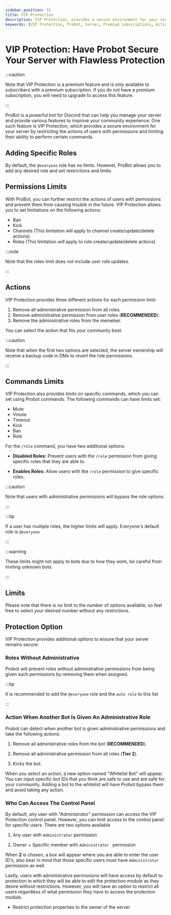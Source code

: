 ```yaml
---
sidebar_position: 15
title: VIP Protection
description: VIP Protection, provides a secure environment for your server by restricting the actions of users with permissions and limiting their ability to perform certain commands and actions.
keywords: [VIP Protection, ProBot, Server, Premium subscriptions, Actions, Users, Permissions, Role, Discord, Channels, Commands, Mute, Kick, Ban, Bot, Control panel, Administrator, Protection module, Restrictions, Whitelist, Ownership, Community, Limits]
---
```


# VIP Protection: Have Probot Secure Your Server with Flawless Protection

:::caution 

Note that VIP Protection is a premium feature and is only available to subscribers with a premium subscription. If you do not have a premium subscription, you will need to upgrade to access this feature.

:::

ProBot is a powerful bot for Discord that can help you manage your server and provide various features to improve your community experience. One such feature is VIP Protection, which provides a secure environment for your server by restricting the actions of users with permissions and limiting their ability to perform certain commands.

## Adding Specific Roles

By default, the `@everyone` role has no limits. However, ProBot allows you to add any desired role and set restrictions and limits.

## Permissions Limits 

With ProBot, you can further restrict the actions of users with permissions and prevent them from causing trouble in the future. VIP Protection allows you to set limitations on the following actions:

- Ban 
- Kick 
- Channels (This limitation will apply to channel create/update/delete actions) 
- Roles (This limitation will apply to role create/update/delete actions)

:::note 

Note that the roles limit does not include user role updates.

:::

## Actions 

VIP Protection provides three different actions for each permission limit:

1. Remove all administrative permission from all roles. 
2. Remove administrative permission from user roles (**RECOMMENDED**). 
3. Remove the administrative roles from the memeber. 

You can select the action that fits your community best.

:::caution

Note that when the first two options are selected, the server ownership will receive a backup code in DMs to revert the role permissions.

:::

## Commands Limits 

VIP Protection also provides limits on specific commands, which you can set using Probot commands. The following commands can have limits set:

- Mute 
- Vmute
- Timeout 
- Kick 
- Ban 
- Role 

For the `/role` command, you have two additional options:

- **Disabled Roles:** Prevent users with the `/role` permission from giving specific roles that they are able to.

- **Enables Roles:** Allow users with the `/role` permission to give specific roles.

:::caution

Note that users with administrative permissions will bypass the role options

:::

:::tip

If a user has multiple roles, the higher limits will apply. Everyone's default role is `@everyone`

:::

:::warning

These limits might not apply to bots due to how they work, be careful from inviting unknown bots.

:::

## Limits 

Please note that there is no limit to the number of options available, so feel free to select your desired number without any restrictions.


## Protection Option 

VIP Protection provides additional options to ensure that your server remains secure:

### Roles Without Administrative 

Probot will prevent roles without administrative permissions from being given such permissions by removing them when assigned.

:::tip

It is recommended to add the `@everyone` role and the `auto role` to this list 

:::

### Action When Another Bot Is Given An Administrative Role 

Probot can detect when another bot is given administrative permissions and take the following actions:

1. Remove all administrative roles from the bot (**RECOMMENDED**). 

2. Remove all administrative permission from all roles (**Tier 2**).

3. Kicks the bot.

When you select an action, a new option named "Whitelist Bot" will appear. You can input specific bot IDs that you think are safe to use and are safe for your community. Adding a bot to the whitelist will have Probot bypass them and avoid taking any action.

### Who Can Access The Control Panel 

By default, any user with "Administrator" permission can access the VIP Protection control panel. However, you can limit access to the control panel for specific users. There are two options available

1. Any user with `Administrator` permission 

2. Owner + Specific member with `Administrator ` permission

When **2** is chosen, a box will appear where you are able to enter the user ID's, also bear in mind that those specific users must have `Administrator` permission as well. 

Lastly, users with administrative permissions will have access by default to protection in which they will be able to edit the protection module as they desire without restrictions. However, you will have an option to restrict all users regardless of what permission they have to access the protection module. 

- Restrict protection properties to the owner of the server



